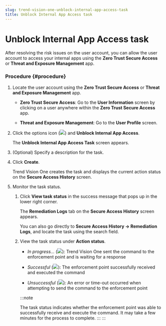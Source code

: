 ```yaml
---
slug: trend-vision-one-unblock-internal-app-access-task
title: Unblock Internal App Access task
---
```

# Unblock Internal App Access task

After resolving the risk issues on the user account, you can allow the user account to access your internal apps using the **Zero Trust Secure Access** or **Threat and Exposure Management** app.

### Procedure {#procedure}

1.  Locate the user account using the **Zero Trust Secure Access** or **Threat and Exposure Management** app.

    - **Zero Trust Secure Access**: Go to the **User Information** screen by clicking on a user anywhere within the **Zero Trust Secure Access** app.

    - **Threat and Exposure Management**: Go to the **User Profile** screen.

2.  Click the options icon (![](/images/options_icon=1b2aff71-0b33-4aa1-b8aa-6105438834e7.webp)) and **Unblock Internal App Access**.

    The **Unblock Internal App Access Task** screen appears.

3.  (Optional) Specify a description for the task.

4.  Click **Create**.

    Trend Vision One creates the task and displays the current action status on the **Secure Access History** screen.

5.  Monitor the task status.

    1.  Click **View task status** in the success message that pops up in the lower right corner.

        The **Remediation Logs** tab on the **Secure Access History** screen appears.

        You can also go directly to **Secure Access History → Remediation Logs**, and locate the task using the search field.

    2.  View the task status under **Action status**.

        - *In progress...* (![](/images/inProgress=763d5319-3680-4b10-abca-a75782d8eb48.webp)): Trend Vision One sent the command to the enforcement point and is waiting for a response

        - *Successful* (![](/images/successful=d385863c-ae1f-4a76-8500-6d60d7a2de8f.webp)): The enforcement point successfully received and executed the command

        - *Unsuccessful* (![](/images/unsuccessful=e4c3ece6-3776-45dc-b99a-67195d7d21e0.webp)): An error or time-out occurred when attempting to send the command to the enforcement point

        :::note

        The task status indicates whether the enforcement point was able to successfully receive and execute the command. It may take a few minutes for the process to complete.
        :::
:::
